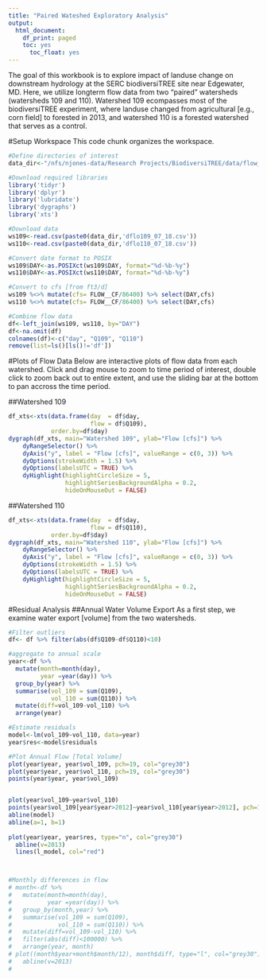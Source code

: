 ```yaml
---
title: "Paired Wateshed Exploratory Analysis"
output:
  html_document:
    df_print: paged
    toc: yes
      toc_float: yes
---
```


The goal of this workbook is to explore impact of landuse change on downstream hydrology at the SERC biodiversiTREE site near Edgewater, MD. Here, we utilize longterm flow data from two "paired" watersheds (watersheds 109 and 110). Watershed 109 ecompasses most of the biodiversiTREE experiment, where landuse changed from agricultural [e.g., corn field] to forested in 2013, and watershed 110 is a forested watershed that serves as a control.  

#Setup Workspace
This code chunk organizes the workspace. 
```r
#Define directories of interest
data_dir<-"/nfs/njones-data/Research Projects/BiodiversiTREE/data/flow_data/"

#Download required libraries
library('tidyr')
library('dplyr')
library('lubridate')
library('dygraphs')
library('xts')

#Download data
ws109<-read.csv(paste0(data_dir,'dflo109_07_18.csv'))
ws110<-read.csv(paste0(data_dir,'dflo110_07_18.csv'))

#Convert date format to POSIX
ws109$DAY<-as.POSIXct(ws109$DAY, format="%d-%b-%y")
ws110$DAY<-as.POSIXct(ws110$DAY, format="%d-%b-%y")

#Convert to cfs [from ft3/d]
ws109 %<>% mutate(cfs= FLOW__CF/86400) %>% select(DAY,cfs)
ws110 %<>% mutate(cfs= FLOW__CF/86400) %>% select(DAY,cfs)

#Combine flow data
df<-left_join(ws109, ws110, by="DAY")
df<-na.omit(df)
colnames(df)<-c("day", "Q109", "Q110")
remove(list=ls()[ls()!='df'])
```

#Plots of Flow Data
Below are interactive plots of flow data from each watershed. Click and drag mouse to zoom to time period of interest, double click to zoom back out to entire extent, and use the sliding bar at the bottom to pan accross the time period. 

##Watershed 109
```r
df_xts<-xts(data.frame(day  = df$day, 
                       flow = df$Q109), 
            order.by=df$day)
dygraph(df_xts, main="Watershed 109", ylab="Flow [cfs]") %>%
    dyRangeSelector() %>%
    dyAxis("y", label = "Flow [cfs]", valueRange = c(0, 3)) %>%
    dyOptions(strokeWidth = 1.5) %>%
    dyOptions(labelsUTC = TRUE) %>%
    dyHighlight(highlightCircleSize = 5,
                highlightSeriesBackgroundAlpha = 0.2,
                hideOnMouseOut = FALSE)

```

##Watershed 110
```r
df_xts<-xts(data.frame(day  = df$day, 
                       flow = df$Q110), 
            order.by=df$day)
dygraph(df_xts, main="Watershed 110", ylab="Flow [cfs]") %>%
    dyRangeSelector() %>%
    dyAxis("y", label = "Flow [cfs]", valueRange = c(0, 3)) %>%
    dyOptions(strokeWidth = 1.5) %>%
    dyOptions(labelsUTC = TRUE) %>%
    dyHighlight(highlightCircleSize = 5,
                highlightSeriesBackgroundAlpha = 0.2,
                hideOnMouseOut = FALSE)

```

#Residual Analysis
##Annual Water Volume Export
As a first step, we examine water export [volume] from the two watersheds. 
```r
#Filter outliers
df<- df %>% filter(abs(df$Q109-df$Q110)<10)

#aggregate to annual scale
year<-df %>% 
  mutate(month=month(day), 
         year =year(day)) %>%
  group_by(year) %>%
  summarise(vol_109 = sum(Q109), 
            vol_110 = sum(Q110)) %>%
  mutate(diff=vol_109-vol_110) %>%
  arrange(year)

#Estimate residuals
model<-lm(vol_109~vol_110, data=year)
year$res<-model$residuals

#Plot Annual Flow [Total Volume]
plot(year$year, year$vol_109, pch=19, col="grey30")
plot(year$year, year$vol_110, pch=19, col="grey30")
points(year$year, year$vol_109)


plot(year$vol_109~year$vol_110)
points(year$vol_109[year$year>2012]~year$vol_110[year$year>2012], pch=19, col="red")
abline(model)
abline(a=1, b=1)
  
plot(year$year, year$res, type="n", col="grey30")
  abline(v=2013)
  lines(l_model, col="red")



#Monthly differences in flow
# month<-df %>% 
#   mutate(month=month(day), 
#          year =year(day)) %>%
#   group_by(month,year) %>%
#   summarise(vol_109 = sum(Q109), 
#             vol_110 = sum(Q110)) %>%
#   mutate(diff=vol_109-vol_110) %>%
#   filter(abs(diff)<100000) %>%
#   arrange(year, month)
# plot((month$year+month$month/12), month$diff, type="l", col="grey30")
#   abline(v=2013)
# 

```




























